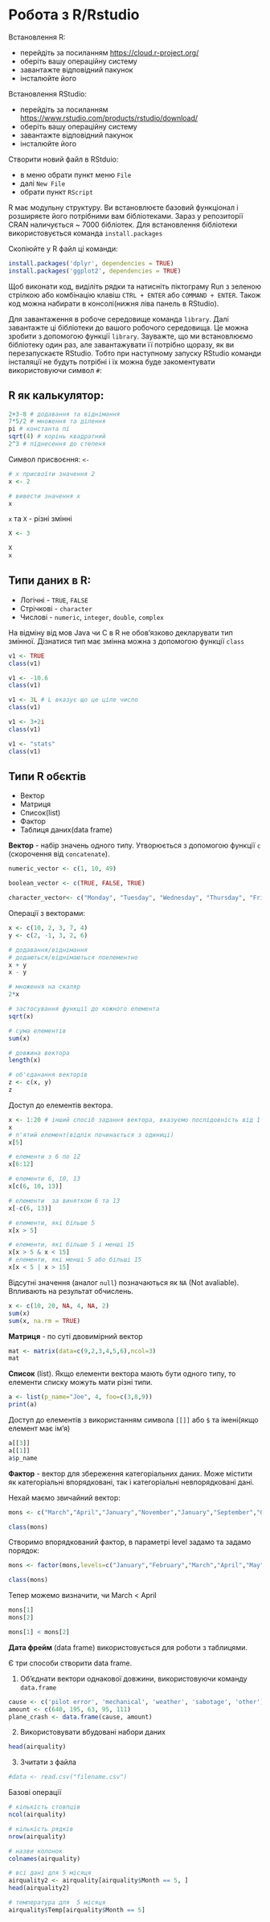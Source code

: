 # Робота з R/Rstudio {#rrstudio}

Встановлення R: 

 - перейдіть за посиланням <https://cloud.r-project.org/>
 - оберіть вашу операційну систему
 - завантажте відповідний пакунок
 - інсталюйте його 

Встановлення RStudio:

 - перейдіть за посиланням <https://www.rstudio.com/products/rstudio/download/>
 - оберіть вашу операційну систему
 - завантажте відповідний пакунок
 - інсталюйте його 
 

Створити новий файл в RStduio:

- в меню обрати пункт меню `File` 
- далі `New File`
- обрати пункт `RScript`

R має модульну структуру. Ви встановлюєте базовий функціонал і розширяєте його потрібними вам бібліотеками.
Зараз у репозиторії CRAN наличується ~ 7000 бібліотек. Для встановлення бібліотеки використовується команда
`install.packages`

Скопіюйте у R файл ці команди:

```r
install.packages('dplyr', dependencies = TRUE)
install.packages('ggplot2', dependencies = TRUE)
```

Щоб виконати код, виділіть рядки та натисніть піктограму Run з зеленою стрілкою або комбінацію клавіш `CTRL + ENTER` або `COMMAND + ENTER`. Також код можна набирати в консолі(нижня ліва панель в RStudio).

Для завантаження в робоче середовище команда `library`.
Далі завантажте ці бібліотеки до вашого робочого середовища. Це можна зробити з допомогою функції `library`. Зауважте, що ми встановлюємо бібліотеку один раз, але завантажувати її потрібно щоразу, як ви перезапускаєте RStudio. Тобто при наступному запуску RStudio команди інсталяції не будуть потрібні і їх можна буде закоментувати використовуючи символ `#`:

## R як калькулятор:
```r
2+3-8 # додавання та віднімання
7*5/2 # множення та ділення
pi # константа пі
sqrt(4) # корінь квадратний
2^3 # піднесення до степеня
```

Символ присвоєння: `<-`
```r
# x присвоїти значення 2
x <- 2

# вивести значення x
x

```

`x` та `X` - різні змінні

```r
X <- 3

X
x

```


## Типи даних в R:

* Логічні - `TRUE`, `FALSE`
 + Стрічкові - `character`
 + Числові - `numeric`, `integer`, `double`, `complex`
 
На відміну від мов Java чи C в R не обов'язково декларувати тип змінної.
Дізнатися тип має змінна можна з допомогою функції `class`

```r
v1 <- TRUE
class(v1)

v1 <- -10.6
class(v1)

v1 <- 3L # L вказує що це ціле число
class(v1)

v1 <- 3+2i
class(v1)

v1 <- "stats"
class(v1)
```


## Типи R обєктів

* Вектор 
 + Матриця
 + Список(list)
 + Фактор 
 + Таблиця даних(data frame)

**Вектор** - набір значень одного типу. Утворюється з допомогою функції `c` (скорочення від `concatenate`).

```r
numeric_vector <- c(1, 10, 49)

boolean_vector <- c(TRUE, FALSE, TRUE)

character_vector<- c("Monday", "Tuesday", "Wednesday", "Thursday", "Friday")
```

Операції з векторами:

```r

x <- c(10, 2, 3, 7, 4)
y <- c(2, -1, 3, 2, 6)

# додавання/віднімання
# додаються/віднімаються поелементно
x + y 
x - y

# множення на скаляр
2*x

# застосування функції до кожного елемента
sqrt(x)

# сума елементів
sum(x)

# довжина вектора
length(x)

# об'єданання векторів
z <- c(x, y)
z

```

Доступ до елементів вектора.

```r
x <- 1:20 # інший спосіб задання вектора, вказуємо послідовність від 1 до 20
x
# п'ятий елемент(відлік починається з одиниці)
x[5]

# елементи з 6 по 12
x[6:12]

# елементи 6, 10, 13
x[c(6, 10, 13)]

# елементи  за винятком 6 та 13
x[-c(6, 13)]

# елементи, які більше 5
x[x > 5]

# елементи, які більше 5 і менші 15
x[x > 5 & x < 15]
# елементи, які менші 5 або більші 15
x[x < 5 | x > 15]

```

Відсутні значення (аналог `null`) позначаються як `NA` (Not avaliable).
Впливають на результат обчислень.
```r
x <- c(10, 20, NA, 4, NA, 2)
sum(x)
sum(x, na.rm = TRUE)
```

**Матриця** - по суті двовимірний вектор
```r
mat <- matrix(data=c(9,2,3,4,5,6),ncol=3)
mat
```


**Список** (list). Якщо елементи вектора мають бути одного типу, то елементи списку можуть мати різні типи.
```r
a <- list(p_name="Joe", 4, foo=c(3,8,9))
print(a)
```

Доступ до елементів з використанням символа `[[]]` або `$` та імені(якщо елемент має ім'я)

```r
a[[3]]
a[[1]]
a$p_name

```

**Фактор** - вектор для збереження категоріальних даних. Може містити як категоріальні впорядковані, так і категоріальні невпорядковані дані.

Нехай маємо звичайний вектор:

```r


mons <- c("March","April","January","November","January","September","October","September","November","August", "January","November","November","February","May","August","July","December","August","August","September", "November","February","April")

class(mons)

```
Створимо впорядкований фактор, в параметрі level задамо та задамо порядок:

```r

mons <- factor(mons,levels=c("January","February","March","April","May","June","July","August","September", "October","November","December"),ordered=TRUE)

class(mons)

```

Тепер можемо визначити, чи March < April
```r
mons[1] 
mons[2]

mons[1] < mons[2]
```

**Дата фрейм** (data frame) використовується для роботи з таблицями.

Є три способи створити data frame.

1. Об'єднати вектори однакової довжини, використовуючи команду `data.frame`

```r
cause <- c('pilot error', 'mechanical', 'weather', 'sabotage', 'other')
amount <- c(640, 195, 63, 95, 111)
plane_crash <- data.frame(cause, amount)
```

2. Використовувати вбудовані набори даних

```r
head(airquality)
```

3. Зчитати з файла 

```r
#data <- read.csv("filename.csv")
```

Базові операції

```r
# кількість стовпців
ncol(airquality)

# кількість рядків
nrow(airquality)

# назви колонок
colnames(airquality)

# вcі дані для 5 місяця
airquality2 <- airquality[airquality$Month == 5, ]
head(airquality2)

# температура для  5 місяця
airquality$Temp[airquality$Month == 5]
```

